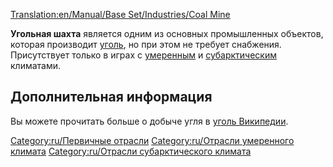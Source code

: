 [[Translation:en/Manual/Base Set/Industries/Coal Mine]]

{{ru/Промышленность| имя=Угольная шахта
| Изображение=en/Coalmine.png| Климат=[[ru/Manual/Климат|Умеренный]], [[ru/Manual/Климат|Субарктический]]
| Принимает=нет
| Производит=[[ru/Manual/Base Set/Cargos/Уголь|Уголь]]
| Примечания=нет
}}

'''Угольная шахта''' является одним из основных промышленных объектов, которая производит [[ru/Manual/Base Set/Cargos/Уголь|уголь]], но при этом не требует снабжения. Присутствует только в играх с [[ru/Manual/Климат|умеренным]] и [[ru/Manual/Климат|субарктическим]] климатами.

== Дополнительная информация ==
Вы можете прочитать больше о добыче угля в [https://www.wikipedia.org/wiki/ru:Ископаемый уголь Википедии].

{{ru/Navbox Промышленность}}

[[Category:ru/Первичные отрасли]]
[[Category:ru/Отрасли умеренного климата]]
[[Category:ru/Отрасли субарктического климата]]